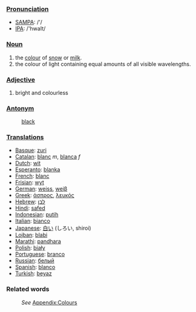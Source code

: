 ===[[Pronunciation]]===
*[[w:SAMPA|SAMPA]]: /'/
*[[w:IPA|IPA]]: /'hwaIt/

===[[Noun]]===
#the [[color|colour]] of [[snow]] or [[milk]].
#the colour of light containing equal amounts of all visible wavelengths.

===[[Adjective]]===
#bright and colourless

===[[Antonym]]===
:[[black]]

===[[Translation]]s===
* [[Basque]]: [[zuri]]
* [[Catalan]]: [[blanc]] ''m'', [[blanca]] ''f''
* [[Dutch]]: [[wit]]
* [[Esperanto]]: [[blanka]]
* [[French]]: [[blanc]]
* [[Frisian]]: [[wyt]]
* [[German]]: [[weiss]], [[weiβ]]
* [[Greek]]: [[άσπρος]], [[λευκός]]
* [[Hebrew]]: [[לבן]]
* [[Hindi]]: [[safed]]
* [[Indonesian]]: [[putih]]
* [[Italian]]: [[bianco]]
* [[Japanese]]: [[白い]] (しろい, shiroi)
* [[Lojban]]: [[blabi]]
* [[Marathi]]: [[pandhara]]
* [[Polish]]: [[biały]]
* [[Portuguese]]: [[branco]]
* [[Russian]]: [[белый]]
* [[Spanish]]: [[blanco]]
* [[Turkish]]: [[beyaz]]

===Related words===
:''See'' [[Wiktionary_Appendix:Colours|Appendix:Colours]]